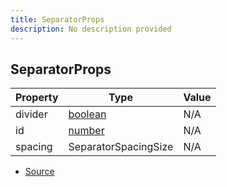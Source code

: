 ```yaml
---
title: SeparatorProps
description: No description provided
---
```


## SeparatorProps

| Property | Type | Value |
| ----------- | ----------- | ----------- |
| divider | [boolean](https://developer.mozilla.org/en-US/docs/Web/JavaScript/Reference/Global_Objects/Boolean) | N/A |
| id | [number](https://developer.mozilla.org/en-US/docs/Web/JavaScript/Reference/Global_Objects/Number) | N/A |
| spacing | SeparatorSpacingSize | N/A |


- [Source](https://github.com/underctrl-io/commandkit/blob/98b939d6fdf8beaae597b4dc0351a139da52ee8d/packages/commandkit/src/components/v2/separator.ts#L3)